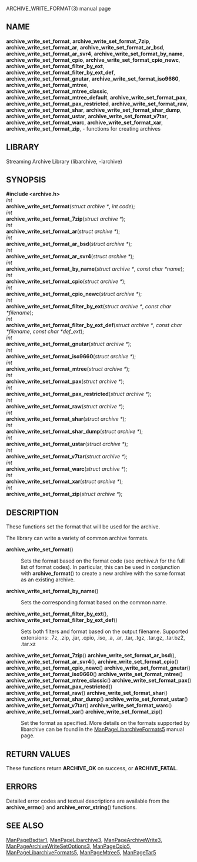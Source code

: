 ARCHIVE_WRITE_FORMAT(3) manual page 
== NAME == 
'''archive_write_set_format''', 
'''archive_write_set_format_7zip''', 
'''archive_write_set_format_ar''', 
'''archive_write_set_format_ar_bsd''', 
'''archive_write_set_format_ar_svr4''', 
'''archive_write_set_format_by_name''', 
'''archive_write_set_format_cpio''', 
'''archive_write_set_format_cpio_newc''', 
'''archive_write_set_format_filter_by_ext''', 
'''archive_write_set_format_filter_by_ext_def''', 
'''archive_write_set_format_gnutar''', 
'''archive_write_set_format_iso9660''', 
'''archive_write_set_format_mtree''', 
'''archive_write_set_format_mtree_classic''', 
'''archive_write_set_format_mtree_default''', 
'''archive_write_set_format_pax''', 
'''archive_write_set_format_pax_restricted''', 
'''archive_write_set_format_raw''', 
'''archive_write_set_format_shar''', 
'''archive_write_set_format_shar_dump''', 
'''archive_write_set_format_ustar''', 
'''archive_write_set_format_v7tar''', 
'''archive_write_set_format_warc''', 
'''archive_write_set_format_xar''', 
'''archive_write_set_format_zip''', 
- functions for creating archives 
== LIBRARY == 
Streaming Archive Library (libarchive, -larchive) 
== SYNOPSIS == 
'''<nowiki>#include <archive.h></nowiki>''' 
<br> 
''int'' 
<br> 
'''archive_write_set_format'''(''struct archive *'', ''int code''); 
<br> 
''int'' 
<br> 
'''archive_write_set_format_7zip'''(''struct archive *''); 
<br> 
''int'' 
<br> 
'''archive_write_set_format_ar'''(''struct archive *''); 
<br> 
''int'' 
<br> 
'''archive_write_set_format_ar_bsd'''(''struct archive *''); 
<br> 
''int'' 
<br> 
'''archive_write_set_format_ar_svr4'''(''struct archive *''); 
<br> 
''int'' 
<br> 
'''archive_write_set_format_by_name'''(''struct archive *'', ''const char *name''); 
<br> 
''int'' 
<br> 
'''archive_write_set_format_cpio'''(''struct archive *''); 
<br> 
''int'' 
<br> 
'''archive_write_set_format_cpio_newc'''(''struct archive *''); 
<br> 
''int'' 
<br> 
'''archive_write_set_format_filter_by_ext'''(''struct archive *'', ''const char *filename''); 
<br> 
''int'' 
<br> 
'''archive_write_set_format_filter_by_ext_def'''(''struct archive *'', ''const char *filename'', ''const char *def_ext''); 
<br> 
''int'' 
<br> 
'''archive_write_set_format_gnutar'''(''struct archive *''); 
<br> 
''int'' 
<br> 
'''archive_write_set_format_iso9660'''(''struct archive *''); 
<br> 
''int'' 
<br> 
'''archive_write_set_format_mtree'''(''struct archive *''); 
<br> 
''int'' 
<br> 
'''archive_write_set_format_pax'''(''struct archive *''); 
<br> 
''int'' 
<br> 
'''archive_write_set_format_pax_restricted'''(''struct archive *''); 
<br> 
''int'' 
<br> 
'''archive_write_set_format_raw'''(''struct archive *''); 
<br> 
''int'' 
<br> 
'''archive_write_set_format_shar'''(''struct archive *''); 
<br> 
''int'' 
<br> 
'''archive_write_set_format_shar_dump'''(''struct archive *''); 
<br> 
''int'' 
<br> 
'''archive_write_set_format_ustar'''(''struct archive *''); 
<br> 
''int'' 
<br> 
'''archive_write_set_format_v7tar'''(''struct archive *''); 
<br> 
''int'' 
<br> 
'''archive_write_set_format_warc'''(''struct archive *''); 
<br> 
''int'' 
<br> 
'''archive_write_set_format_xar'''(''struct archive *''); 
<br> 
''int'' 
<br> 
'''archive_write_set_format_zip'''(''struct archive *''); 
== DESCRIPTION == 
These functions set the format that will be used for the archive. 

The library can write a variety of common archive formats. 
<dl> 
<dt>'''archive_write_set_format'''()</dt><dd> 
Sets the format based on the format code (see 
''archive.h'' 
for the full list of format codes). 
In particular, this can be used in conjunction with 
'''archive_format'''() 
to create a new archive with the same format as an existing archive. 
</dd><dt>'''archive_write_set_format_by_name'''()</dt><dd> 
Sets the corresponding format based on the common name. 
</dd><dt> 
'''archive_write_set_format_filter_by_ext'''(), 
'''archive_write_set_format_filter_by_ext_def'''() 
</dt> <dd> 
Sets both filters and format based on the output filename. 
Supported extensions: .7z, .zip, .jar, .cpio, .iso, .a, .ar, .tar, .tgz, .tar.gz, .tar.bz2, .tar.xz 
</dd><dt> 
'''archive_write_set_format_7zip'''() 
'''archive_write_set_format_ar_bsd'''(), 
'''archive_write_set_format_ar_svr4'''(), 
'''archive_write_set_format_cpio'''() 
'''archive_write_set_format_cpio_newc'''() 
'''archive_write_set_format_gnutar'''() 
'''archive_write_set_format_iso9660'''() 
'''archive_write_set_format_mtree'''() 
'''archive_write_set_format_mtree_classic'''() 
'''archive_write_set_format_pax'''() 
'''archive_write_set_format_pax_restricted'''() 
'''archive_write_set_format_raw'''() 
'''archive_write_set_format_shar'''() 
'''archive_write_set_format_shar_dump'''() 
'''archive_write_set_format_ustar'''() 
'''archive_write_set_format_v7tar'''() 
'''archive_write_set_format_warc'''() 
'''archive_write_set_format_xar'''() 
'''archive_write_set_format_zip'''() 
</dt> <dd> 
Set the format as specified. 
More details on the formats supported by libarchive can be found in the 
[[ManPageLibarchiveFormats5]] 
manual page. 
</dd></dl> 
== RETURN VALUES == 
These functions return 
'''ARCHIVE_OK''' 
on success, or 
'''ARCHIVE_FATAL'''. 
== ERRORS == 
Detailed error codes and textual descriptions are available from the 
'''archive_errno'''() 
and 
'''archive_error_string'''() 
functions. 
== SEE ALSO == 
[[ManPageBsdtar1]], 
[[ManPageLibarchive3]], 
[[ManPageArchiveWrite3]], 
[[ManPageArchiveWriteSetOptions3]], 
[[ManPageCpio5]], 
[[ManPageLibarchiveFormats5]], 
[[ManPageMtree5]], 
[[ManPageTar5]] 
